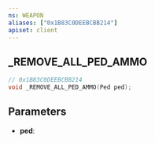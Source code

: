 ```yaml
---
ns: WEAPON
aliases: ["0x1B83C0DEEBCBB214"]
apiset: client
---
```

## _REMOVE_ALL_PED_AMMO

```c
// 0x1B83C0DEEBCBB214
void _REMOVE_ALL_PED_AMMO(Ped ped);
```


## Parameters
* **ped**: